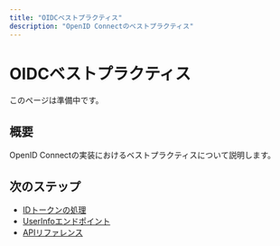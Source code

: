 ```yaml
---
title: "OIDCベストプラクティス"
description: "OpenID Connectのベストプラクティス"
---
```


# OIDCベストプラクティス

このページは準備中です。

## 概要

OpenID Connectの実装におけるベストプラクティスについて説明します。

## 次のステップ

- [IDトークンの処理](/ja/oidc/id-token-handling)
- [UserInfoエンドポイント](/ja/oidc/userinfo-endpoint)
- [APIリファレンス](/ja/api-reference)
